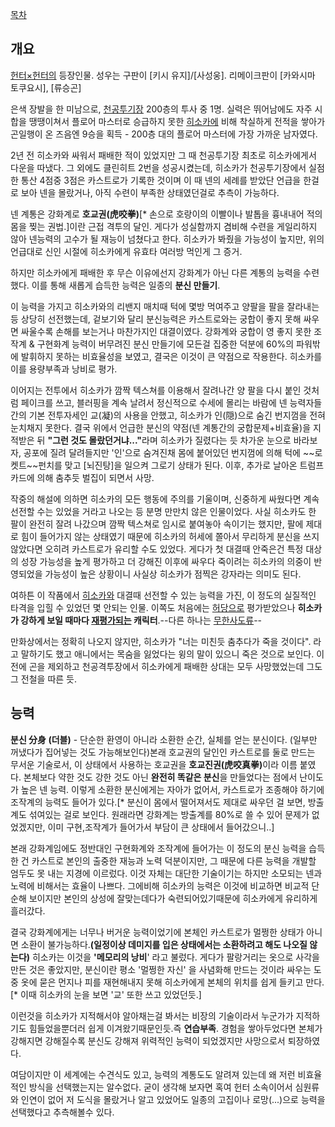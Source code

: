 [[목차]]

== 개요 ==
[[헌터×헌터]]의 등장인물. 성우는 구판이 [키시 유지]/[사성웅]. 리메이크판이 [카와시마 토쿠요시], [류승곤]

은색 장발을 한 미남으로, [[천공투기장]] 200층의 투사 중 1명. 실력은 뛰어남에도 자주 시합을 땡땡이쳐서 플로어 마스터로 승급하지 못한 [[히소카]]에 비해 착실하게 전적을 쌓아가 곤일행이 온 즈음엔 9승을 획득 - 200층 대의 플로어 마스터에 가장 가까운 남자였다. 

2년 전 히소카와 싸워서 패배한 적이 있었지만 그 때 천공투기장 최초로 히소카에게서 다운을 따냈다. 그 외에도 클린히트 2번을 성공시켰는데, 히소카가 천공투기장에서 실점한 통산 4점중 3점은 카스트로가 기록한 것이며 이 때 넨의 세례를 받았단 언급을 한걸로 보아 넨을 몰랐거나, 아직 수련이 부족한 상태였던걸로 추측이 가능하다.

넨 계통은 강화계로 '''호교권(虎咬拳)'''[* 손으로 호랑이의 이빨이나 발톱을 흉내내어 적의 몸을 찢는 권법.]이란 근접 격투의 달인. 게다가 성실함까지 겸비해 수련을 게일리하지 않아 넨능력의 고수가 될 재능이 넘쳤다고 한다. 히소카가 봐줬을 가능성이 높지만, 위의 언급대로 신인 시절에 히소카에게 유효타 여러방 먹인게 그 증거. 

하지만 히소카에게 패배한 후 무슨 이유에선지 강화계가 아닌 다른 계통의 능력을 수련했다. 이를 통해 새롭게 습득한 능력은 일종의 '''분신 만들기'''. 

이 능력을 가지고 히소카와의 리밴지 매치때 턱에 몇방 먹여주고 양팔을 팔을 잘라내는 등 상당히 선전했는데, 겉보기와 달리 분신능력은 카스트로와는 궁합이 좋지 못해 싸우면 싸울수록 손해를 보는거나 마찬가지인 대결이였다. 강화계와 궁합이 영 좋지 못한 조작계 & 구현화계 능력이 버무려진 분신 만들기에 모든걸 집중한 덕분에 60%의 파워밖에 발휘하지 못하는 비효율성을 보였고, 결국은 이것이 큰 약점으로 작용한다. 히소카를 이를 용량부족과 낭비로 평가. 

이어지는 전투에서 히소카가 깜짝 텍스쳐를 이용해서 잘려나간 양 팔을 다시 붙인 것처럼 페이크를 쓰고, 블러핑을 계속 날려서 정신적으로 수세에 몰리는 바람에 넨 능력자들 간의 기본 전투자세인 교(凝)의 사용을 안했고, 히소카가 인(隠)으로 숨긴 번지껌을 전혀 눈치채지 못한다. 결국 위에서 언급한 분신의 약점(넨 계통간의 궁합문제+비효율)을 지적받은 뒤 '''"그런 것도 몰랐던거냐..."'''라며 히소카가 질렸다는 듯 차가운 눈으로 바라보자, 공포에 질려 달려들지만 '인'으로 숨겨진채 몸에 붙어있던 번지껌에 의해 턱에 ~~로켓트~~펀치를 맞고 [뇌진탕]을 일으켜 그로기 상태가 된다. 이후, 추가로 날아온 트럼프 카드에 의해 춤추듯 벌집이 되면서 사망. 

작중의 해설에 의하면 히소카의 모든 행동에 주의를 기울이며, 신중하게 싸웠다면 계속 선전할 수는 있었을 거라고 나오는 등 분명 만만치 않은 인물이었다. 사실 히소카도 한 팔이 완전히 잘려 나갔으며 깜짝 텍스쳐로 임시로 붙여놓아 속이기는 했지만, 팔에 제대로 힘이 들어가지 않는 상태였기 때문에 히소카의 허세에 쫄아서 무리하게 분신을 쓰지 않았다면 오히려 카스트로가 유리할 수도 있었다. 게다가 첫 대결때 안죽은건 특정 대상의 성장 가능성을 높게 평가하고 더 강해진 이후에 싸우다 죽이려는 히소카의 의중이 반영되었을 가능성이 높은 상황이니 사실상 히소카가 점찍은 강자라는 의미도 된다. 

여하튼 이 작품에서 [[히소카]]와 대결때 선전할 수 있는 능력을 가진, 이 정도의 실질적인 타격을 입힐 수 있었던 몇 안되는 인물. 이쪽도 처음에는 [[허당]]으로 평가받았으나 '''히소카가 강하게 보일 때마다 [[재평가]]되는 캐릭터'''.--다른 하나는 [[무한사도류]]--

만화상에서는 정확히 나오지 않지만, 히소카가 "너는 미친듯 춤추다가 죽을 것이다". 라고 말하기도 했고 애니에서는 목숨을 잃었다는 윙의 말이 있으니 죽은 것으로 보인다. 이전에 곤을 제외하고 천공격투장에서 히소카에게 패배한 상대는 모두 사망했었는데 그도 그 전철을 따른 듯.
== 능력 ==
'''분신 分身 (더블)''' - 단순한 환영이 아니라 소환한 순간, 실체를 얻는 분신이다. (일부만 꺼냈다가 집어넣는 것도 가능해보인다)본래 호교권의 달인인 카스트로를 둘로 만드는 무서운 기술로서, 이 상태에서 사용하는 호교권을 '''호교진권(虎咬真拳)'''이라 이름 붙였다. 본체보다 약한 것도 강한 것도 아닌 '''완전히 똑같은 분신'''을 만들었다는 점에서 난이도가 높은 넨 능력. 이렇게 소환한 분신에게는 자아가 없어서, 카스트로가 조종해야 하기에 조작계의 능력도 들어가 있다.[* 분신이 몸에서 떨어져서도 제대로 싸우던 걸 보면, 방출계도 섞여있는 걸로 보인다. 원래라면 강화계는 방출계를 80%로 쓸 수 있어 문제가 없었겠지만, 이미 구현,조작계가 들어가서 부담이 큰 상태에서 들어갔으니..]

본래 강화계임에도 정반대인 구현화계와 조작계에 들어가는 이 정도의 분신 능력을 습득한 건 카스트로 본인의 출중한 재능과 노력 덕분이지만, 그 때문에 다른 능력을 개발할 엄두도 못 내는 지경에 이르렀다. 이것 자체는 대단한 기술이기는 하지만 소모되는 넨과 노력에 비해서는 효율이 나쁘다. 그에비해 히소카의 능력은 이것에 비교하면 비교적 단순해 보이지만 본인의 상성에 잘맞는데다가 숙련되어있기때문에 히소카에게 유리하게 흘러갔다.

결국 강화계에게는 너무나 버거운 능력이었기에 본체인 카스트로가 멀쩡한 상태가 아니면 소환이 불가능하다.'''(일정이상 데미지를 입은 상태에서는 소환하려고 해도 나오질 않는다)''' 히소카는 이것을 ''''메모리의 낭비'''' 라고 불렀다. 게다가 팔랑거리는 옷으로 사각을 만든 것은 좋았지만, 분신이란 평소 '멀쩡한 자신' 을 사념화해 만드는 것이라 싸우는 도중 옷에 묻은 먼지나 피를 재현해내지 못해 히소카에게 본체의 위치를 쉽게 들키고 만다.[* 이때 히소카의 눈을 보면 '교' 또한 쓰고 있었던듯.]

이런것을 히소카가 지적해서야 알아채는걸 봐서는 비장의 기술이라서 누군가가 지적하기도 힘들었을뿐더러 쉽게 이겨왔기때문인듯.즉 '''연습부족'''. 경험을 쌓아두었다면 본체가 강해지면 강해질수록 분신도 강해져 위력적인 능력이 되었겠지만 사망으로서 퇴장하였다.

여담이지만 이 세계에는 수견식도 있고, 능력의 계통도도 알려져 있는데 왜 저런 비효율적인 방식을 선택했는지는 알수없다. 굳이 생각해 보자면 혹여 헌터 소속이어서 심원류와 인연이 없어 저 도식을 몰랐거나 알고 있었어도 일종의 고집이나 로망(...)으로 능력을 선택했다고 추측해볼수 있다.
